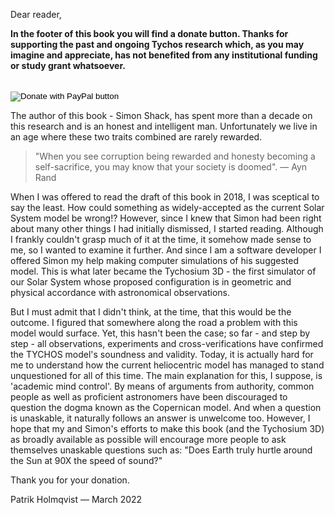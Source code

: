 Dear reader,

**In the footer of this book you will find a donate button. Thanks for supporting the past and ongoing Tychos research which, as you may imagine and appreciate, has not benefited from any institutional funding or study grant whatsoever.**
<br/><br/>
 <form action="https://www.paypal.com/donate" method="post" target="_top">
        <input type="hidden" name="hosted_button_id" value="QM24P8BHT4HJE" />
        <input
          type="image"
          src="https://www.paypalobjects.com/en_US/IT/i/btn/btn_donateCC_LG.gif"
          border="0"
          name="submit"
          title="PayPal - The safer, easier way to pay online!"
          alt="Donate with PayPal button"
        />
        <img
          alt=""
          border="0"
          src="https://www.paypal.com/en_IT/i/scr/pixel.gif"
          width="1"
          height="1"
        />
    </form>
The author of this book - Simon Shack, has spent more than a decade on this research and is an honest and intelligent man. Unfortunately we live in an age where these two traits combined are rarely rewarded.

>"When you see corruption being rewarded and honesty becoming a self-sacrifice, you may know that your society is doomed". — Ayn Rand

When I was offered to read the draft of this book in 2018, I was sceptical to say the least. How could something as widely-accepted as the current Solar System model be wrong!? However, since I knew that Simon had been right about many other things I had initially dismissed, I started reading. Although I frankly couldn't grasp much of it at the time, it somehow made sense to me, so I wanted to examine it further. And since I am a software developer I offered Simon my help making computer simulations of his suggested model. This is what later became the Tychosium 3D - the first simulator of our Solar System whose proposed configuration is in geometric and physical accordance with astronomical observations. 

But I must admit that I didn't think, at the time, that this would be the outcome. I figured that somewhere along the road a problem with this model would surface. Yet, this hasn't been the case; so far - and step by step - all observations, experiments and cross-verifications have confirmed the TYCHOS model's soundness and validity. Today, it is actually hard for me to understand how the current heliocentric model has managed to stand unquestioned for all of this time. The main explanation for this, I suppose, is 'academic mind control'. By means of arguments from authority, common people as well as proficient astronomers have been discouraged to question the dogma known as the Copernican model. And when a question is unaskable, it naturally follows an answer is unwelcome too. However, I hope that my and Simon's efforts to make this book (and the Tychosium 3D) as broadly available as possible will encourage more people to ask themselves unaskable questions such as: "Does Earth truly hurtle around the Sun at 90X the speed of sound?"

Thank you for your donation. 

Patrik Holmqvist — March 2022
